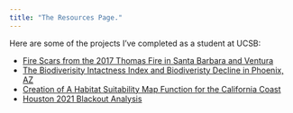 ```yaml
---
title: "The Resources Page."
---
```


Here are some of the projects I've completed as a student at UCSB:

* [Fire Scars from the 2017 Thomas Fire in Santa Barbara and Ventura](https://github.com/silkieMoth/2017-Thomas-Fire-Analysis)
* [The Biodiverisity Intactness Index and Biodiveristy Decline in Phoenix, AZ](https://github.com/silkieMoth/phoenix-biodiversity-intactness)
* [Creation of A Habitat Suitability Map Function for the California Coast](https://github.com/silkieMoth/UCSB-EDS-223-Fisheries-Habitat-Suitability)
* [Houston 2021 Blackout Analysis](https://github.com/silkieMoth/UCSB-EDS-223-Houston-Blackout-Analysis)